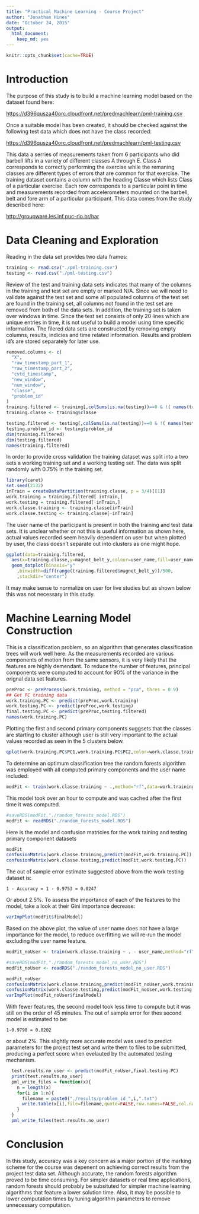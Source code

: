 ```yaml
---
title: "Practical Machine Learning - Course Project"
author: "Jonathan Hines"
date: "October 24, 2015"
output: 
  html_document: 
    keep_md: yes
---
```

```r
knitr::opts_chunk$set(cache=TRUE)
```
# Introduction
The purpose of this study is to build a machine learning model based on the dataset found here:

[https://d396qusza40orc.cloudfront.net/predmachlearn/pml-training.csv](https://d396qusza40orc.cloudfront.net/predmachlearn/pml-training.csv)

Once a suitable model has been created, it should be checked against the following test data which does not have the class recorded:

[https://d396qusza40orc.cloudfront.net/predmachlearn/pml-testing.csv](https://d396qusza40orc.cloudfront.net/predmachlearn/pml-testing.csv)

This data a serries of measurements taken from 6 participants who did barbell lifts in a variety of different classes A through E.  Class A corresponds to correctly performing the exercise while the remaning classes are different types of errors that are common for that exercise.  The training dataset contains a column with the heading Classe which lists Class of a particular exercise.  Each row corresponds to a particular point in time and measurements recorded from accelerometers mounted on the barbell, belt and fore arm of a particular participant.  This data comes from the study described here:

[http://groupware.les.inf.puc-rio.br/har](http://groupware.les.inf.puc-rio.br/har)

# Data Cleaning and Exploration

Reading in the data set provides two data frames:
```r
training <- read.csv("./pml-training.csv")
testing <- read.csv("./pml-testing.csv")
```

Review of the test and training data sets indicates that many of the columns in the training and test set are empty or marked N/A.  Since we will need to validate against the test set and some all populated columns of the test set are found in the training set, all columns not found in the test set are removed from both of the data sets.  In addition, the training set is taken over windows in time.  Since the test set consists of only 20 lines which are unique entries in time, it is not useful to build a model using time specific information.  The filered data sets are constructed by removing empty columns, results, indicies and time related information.  Results and problem id's are stored separately for later use.

```r
removed.columns <- c(
  "X",
  "raw_timestamp_part_1",
  "raw_timestamp_part_2",
  "cvtd_timestamp",
  "new_window",
  "num_window",
  "classe",
  "problem_id"
)
training.filtered <- training[,colSums(is.na(testing))==0 & !( names(training) %in% removed.columns )]
training.classe <- training$classe

testing.filtered <- testing[,colSums(is.na(testing))==0 & !( names(testing) %in% removed.columns )]
testing.problem_id <- testing$problem_id
dim(training.filtered)
dim(testing.filtered)
names(training.filtered)
```

In order to provide cross validation the training dataset was split into a two sets a working training set and a working testing set.  The data was split randomly with 0.75% in the training set.

```r
library(caret)
set.seed(2132)
inTrain = createDataPartition(training.classe, p = 3/4)[[1]]
work.training = training.filtered[ inTrain,]
work.testing = training.filtered[-inTrain,]
work.classe.training <- training.classe[inTrain]
work.classe.testing <- training.classe[-inTrain]
```

The user name of the participant is present in both the training and test data sets.  It is unclear whether or not this is useful information as shown here, actual values recorded seem heavily dependent on user but when plotted by user, the class doesn't separate out into clusters as one might hope.

```r
ggplot(data=training.filtered,
  aes(x=training.classe,y=magnet_belt_y,colour=user_name,fill=user_name)) +
  geom_dotplot(binaxis="y"
    ,binwidth=diff(range(training.filtered$magnet_belt_y))/500,
    ,stackdir="center")
```

It may make sense to normalize on user for live studies but as shown below this was not necessary in this study.

# Machine Learning Model Construction

This is a classification problem, so an algorithm that generates classification trees will work well here.  As the measurements recorded are various components of motion from the same sensors, it is very likely that the features are highly demendant.  To reduce the number of features, principal components were computed to account for 90% of the variance in the orignal data set features.

```r
preProc <- preProcess(work.training, method = "pca", thres = 0.9)
## Get PC training data
work.training.PC <- predict(preProc,work.training)
work.testing.PC <- predict(preProc,work.testing)
final.testing.PC <- predict(preProc,testing.filtered)
names(work.training.PC)
```

Plotting the first and second primary components suggsets that the classes are starting to cluster although user is still very important to the actual values recorded as seen in the 5 clusters below.

```r
qplot(work.training.PC$PC1,work.training.PC$PC2,color=work.classe.training)
```


To determine an optimum classification tree the random forests algorithm was employed with all computed primary components and the user name included:

```r
modFit <- train(work.classe.training ~ .,method="rf",data=work.training.PC)
```

This model took over an hour to compute and was cached after the first time it was computed.

```r
#saveRDS(modFit,"./random_forests_model.RDS")
modFit <- readRDS("./random_forests_model.RDS")
```

Here is the model and confusion matricies for the work taining and testing primary component datasets

```r
modFit
confusionMatrix(work.classe.training,predict(modFit,work.training.PC))
confusionMatrix(work.classe.testing,predict(modFit,work.testing.PC))
```

The out of sample error estimate suggested above from the work testing dataset is:

`1 - Accuracy = 1 - 0.9753 = 0.0247`

Or about 2.5%.  To assess the importance of each of the features to the model, take a look at their Gini importance decrease:

```r
varImpPlot(modFit$finalModel)
```

Based on the above plot, the value of user name does not have a large importance for the model, to reduce overfitting we will re-run the model excluding the user name feature.

```r
modFit_noUser <- train(work.classe.training ~ . - user_name,method="rf",data=work.training.PC)
```

```r
#saveRDS(modFit,"./random_forests_model_no_user.RDS")
modFit_noUser <- readRDS("./random_forests_model_no_user.RDS")
```

```r
modFit_noUser
confusionMatrix(work.classe.training,predict(modFit_noUser,work.training.PC))
confusionMatrix(work.classe.testing,predict(modFit_noUser,work.testing.PC))
varImpPlot(modFit_noUser$finalModel)
```

With fewer features, the second model took less time to compute but it was still on the order of 45 minutes.  The out of sample error for thes second model is estimated to be:

`1-0.9798 = 0.0202`

or about 2%.  This slightly more accurate model was used to predict parameters for the project test set and write them to files to be submitted, producing a perfect score when evelauted by the automated testing mechanism.

```r
  test.results.no_user <- predict(modFit_noUser,final.testing.PC)
  print(test.results.no_user)
  pml_write_files = function(x){
    n = length(x)
    for(i in 1:n){
      filename = paste0("./results/problem_id_",i,".txt")
      write.table(x[i],file=filename,quote=FALSE,row.names=FALSE,col.names=FALSE)
    }
  }
  pml_write_files(test.results.no_user)
```

# Conclusion

In this study, accuracy was a key concern as a major portion of the marking scheme for the course was depenent on achieving correct results from the project test data set.  Although accurate, the random forests algorithm proved to be time consuming.  For simpler datasets or real time applications, random forests should probably be subsituted for simpler machine learning algorithms that feature a lower solution time.  Also, it may be possible to lower computation times by tuning algorithm parameters to remove unnecessary computation.